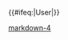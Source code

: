 {{User language-4|Markdown|用戶'''[[:Category:Markdown-4 使用者|專業地]]'''使用'''[[:Category:Markdown 使用者|Markdown]]'''。|Markdown}}
<includeonly>{{#ifeq:{{NAMESPACE}}|User|[[Category:维基程序员|{{PAGENAME}}]]}}</includeonly>
<noinclude>
[[Category:程式用戶框模板|markdown-4]]
</noinclude>